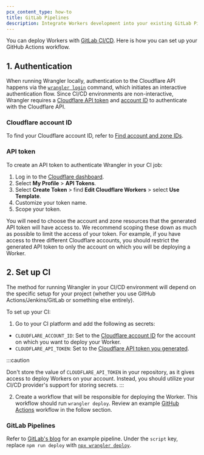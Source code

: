 ```yaml
---
pcx_content_type: how-to
title: GitLab Pipelines
description: Integrate Workers development into your existing GitLab Pipelines workflows.
---
```


You can deploy Workers with [GitLab CI/CD](https://docs.gitlab.com/ee/ci/pipelines/index.html). Here is how you can set up your GitHub Actions workflow.

## 1. Authentication

When running Wrangler locally, authentication to the Cloudflare API happens via the [`wrangler login`](/workers/wrangler/commands/#login) command, which initiates an interactive authentication flow. Since CI/CD environments are non-interactive, Wrangler requires a [Cloudflare API token](/fundamentals/api/get-started/create-token/) and [account ID](/fundamentals/setup/find-account-and-zone-ids/) to authenticate with the Cloudflare API.

### Cloudflare account ID

To find your Cloudflare account ID, refer to [Find account and zone IDs](/fundamentals/setup/find-account-and-zone-ids/).

### API token

To create an API token to authenticate Wrangler in your CI job:

1. Log in to the [Cloudflare dashboard](https://dash.cloudflare.com).
2. Select **My Profile** > **API Tokens**.
3. Select **Create Token** > find **Edit Cloudflare Workers** > select **Use Template**.
4. Customize your token name.
5. Scope your token.

You will need to choose the account and zone resources that the generated API token will have access to. We recommend scoping these down as much as possible to limit the access of your token. For example, if you have access to three different Cloudflare accounts, you should restrict the generated API token to only the account on which you will be deploying a Worker.

## 2. Set up CI

The method for running Wrangler in your CI/CD environment will depend on the specific setup for your project (whether you use GitHub Actions/Jenkins/GitLab or something else entirely).

To set up your CI:

1. Go to your CI platform and add the following as secrets:

- `CLOUDFLARE_ACCOUNT_ID`: Set to the [Cloudflare account ID](#cloudflare-account-id) for the account on which you want to deploy your Worker.
- `CLOUDFLARE_API_TOKEN`: Set to the [Cloudflare API token you generated](#api-token).

:::caution

Don't store the value of `CLOUDFLARE_API_TOKEN` in your repository, as it gives access to deploy Workers on your account. Instead, you should utilize your CI/CD provider's support for storing secrets.
:::

2. Create a workflow that will be responsible for deploying the Worker. This workflow should run `wrangler deploy`. Review an example [GitHub Actions](https://docs.github.com/en/actions/using-workflows/about-workflows) workflow in the follow section.

### GitLab Pipelines

Refer to [GitLab's blog](https://about.gitlab.com/blog/2022/11/21/deploy-remix-with-gitlab-and-cloudflare/) for an example pipeline. Under the `script` key, replace `npm run deploy` with [`npx wrangler deploy`](/workers/wrangler/commands/#deploy).
